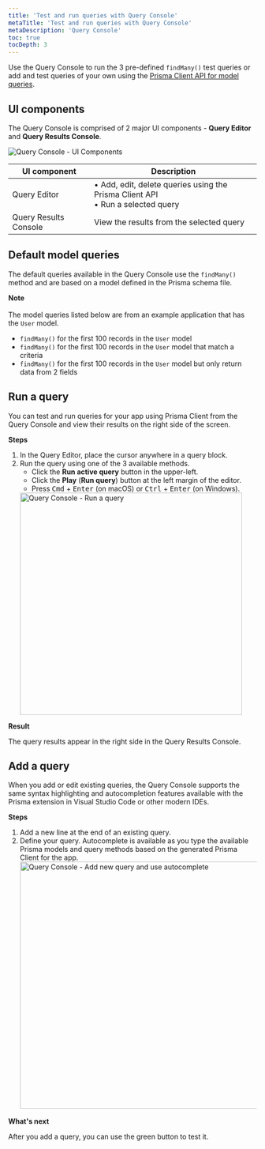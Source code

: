 ```yaml
---
title: 'Test and run queries with Query Console'
metaTitle: 'Test and run queries with Query Console'
metaDescription: 'Query Console'
toc: true
tocDepth: 3
---
```


<TopBlock>

Use the Query Console to run the 3 pre-defined `findMany()` test queries or add and test queries of your own using the [Prisma Client API for model queries](/reference/api-reference/prisma-client-reference#model-queries).

</TopBlock>

## UI components

The Query Console is comprised of 2 major UI components - **Query Editor** and **Query Results Console**.

<img src="https://res.cloudinary.com/prismaio/image/upload/v1657148399/docs/pdp/pdp-query-console-components_w98dp5.png" alt="Query Console - UI Components"/>

| UI component          | Description                                                                         |
| --------------------- | ----------------------------------------------------------------------------------- |
| Query Editor          | • Add, edit, delete queries using the Prisma Client API<br />• Run a selected query |
| Query Results Console | View the results from the selected query                                            |

## Default model queries

The default queries available in the Query Console use the `findMany()` method and are based on a model defined in the Prisma schema file.

<Admonition>

**Note**<br /><br />
The model queries listed below are from an example application that has the `User` model.
</Admonition>

- `findMany()` for the first 100 records in the `User` model
- `findMany()` for the first 100 records in the `User` model that match a criteria
- `findMany()` for the first 100 records in the `User` model but only return data from 2 fields

## Run a query

You can test and run queries for your app using Prisma Client from the Query Console and view their results on the right side of the screen.

**Steps**

1. In the Query Editor, place the cursor anywhere in a query block.
2. Run the query using one of the 3 available methods.
   - Click the **Run active query** button in the upper-left.
   - Click the **Play** (**Run query**) button at the left margin of the editor.
   - Press <kbd>Cmd</kbd> + <kbd>Enter</kbd> (on macOS) or <kbd>Ctrl</kbd> + <kbd>Enter</kbd> (on Windows).
   <img src="https://res.cloudinary.com/prismaio/image/upload/v1657148832/docs/pdp/pdp-query-console-run-query_lgc5nb.png" width="450px" alt="Query Console - Run a query"/>

**Result**

The query results appear in the right side in the Query Results Console.

## Add a query

When you add or edit existing queries, the Query Console supports the same syntax highlighting and autocompletion features available with the Prisma extension in Visual Studio Code or other modern IDEs.

**Steps**

1. Add a new line at the end of an existing query.
2. Define your query. Autocomplete is available as you type the available Prisma models and query methods based on the generated Prisma Client for the app.
   <img src="https://res.cloudinary.com/prismaio/image/upload/v1657149670/docs/pdp/schema-add-query-autocomplete_nwkkwf.png" width="500px" alt="Query Console - Add new query and use autocomplete"/>

**What's next**

After you add a query, you can use the green button to test it.